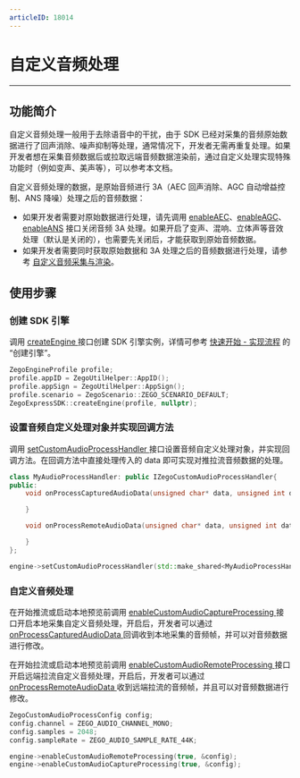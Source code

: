 ```yaml
---
articleID: 18014
---
```

# 自定义音频处理

---

## 功能简介

自定义音频处理一般用于去除语音中的干扰，由于 SDK 已经对采集的音频原始数据进行了回声消除、噪声抑制等处理，通常情况下，开发者无需再重复处理。如果开发者想在采集音频数据后或拉取远端音频数据渲染前，通过自定义处理实现特殊功能时（例如变声、美声等），可以参考本文档。

<Note title="说明">


自定义音频处理的数据，是原始音频进行 3A（AEC 回声消除、AGC 自动增益控制、ANS 降噪）处理之后的音频数据：

- 如果开发者需要对原始数据进行处理，请先调用 [enableAEC](@enableAEC)、[enableAGC](@enableAGC)、[enableANS](@enableANS) 接口关闭音频 3A 处理。如果开启了变声、混响、立体声等音效处理（默认是关闭的），也需要先关闭后，才能获取到原始音频数据。
- 如果开发者需要同时获取原始数据和 3A 处理之后的音频数据进行处理，请参考 [自定义音频采集与渲染](!AudioAdvanced/custom_audio_io)。

</Note>



## 使用步骤

### 创建 SDK 引擎

调用 [createEngine ](@createEngine) 接口创建 SDK 引擎实例，详情可参考 [快速开始 - 实现流程](/real-time-video-ue-cpp/integration/solution-implementation#2_1) 的 “创建引擎”。

```cpp
ZegoEngineProfile profile;
profile.appID = ZegoUtilHelper::AppID();
profile.appSign = ZegoUtilHelper::AppSign();
profile.scenario = ZegoScenario::ZEGO_SCENARIO_DEFAULT;
ZegoExpressSDK::createEngine(profile, nullptr);
```

### 设置音频自定义处理对象并实现回调方法

调用 [setCustomAudioProcessHandler ](@setCustomAudioProcessHandler) 接口设置音频自定义处理对象，并实现回调方法。在回调方法中直接处理传入的 data 即可实现对推拉流音频数据的处理。

```Cpp
class MyAudioProcessHandler: public IZegoCustomAudioProcessHandler{
public:
    void onProcessCapturedAudioData(unsigned char* data, unsigned int dataLength, ZegoAudioFrameParam* param) override{

    }

    void onProcessRemoteAudioData(unsigned char* data, unsigned int dataLength, ZegoAudioFrameParam* param, const std::string& streamID) override {

    }
};

engine->setCustomAudioProcessHandler(std::make_shared<MyAudioProcessHandler>());
```

### 自定义音频处理

在开始推流或启动本地预览前调用 [enableCustomAudioCaptureProcessing ](@enableCustomAudioCaptureProcessing) 接口开启本地采集自定义音频处理，开启后，开发者可以通过 [onProcessCapturedAudioData ](@onProcessCapturedAudioData) 回调收到本地采集的音频帧，并可以对音频数据进行修改。

在开始拉流或启动本地预览前调用 [enableCustomAudioRemoteProcessing ](@enableCustomAudioRemoteProcessing) 接口开启远端拉流自定义音频处理，开启后，开发者可以通过 [onProcessRemoteAudioData ](@onProcessRemoteAudioData) 收到远端拉流的音频帧，并且可以对音频数据进行修改。

```Cpp
ZegoCustomAudioProcessConfig config;
config.channel = ZEGO_AUDIO_CHANNEL_MONO;
config.samples = 2048;
config.sampleRate = ZEGO_AUDIO_SAMPLE_RATE_44K;

engine->enableCustomAudioRemoteProcessing(true, &config);
engine->enableCustomAudioCaptureProcessing(true, &config);
```
